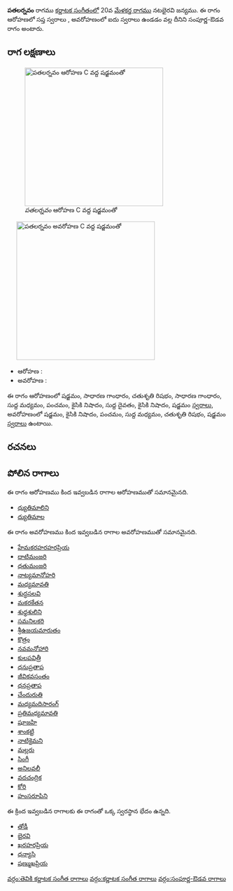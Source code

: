 {{Infobox ragam
	| name          	= పతలర్నవం
	| synonym	    	= 
	| mela          	= 
	| chakra        	= 
	| janaka        	= 
	| type          	= సంపూర్ణ-ఔడవ
	| arohanam      	= {{svaraC|S|G2|R2|G2|M1|P|N2|D1|N2|S'}} 
	| avarohanam    	= {{svaraC|S'|N2|P|M1|R2|S}}
	| jeeva         	=
	| chhaya        	=
	| nyasa         	=
	| vishesha      	= 
	| equivalent  		= 
}}
{{కర్ణాటక సంగీత రాగాలు}}
'''పతలర్నవం''' రాగము [[కర్ణాటక సంగీతం]]లో 20వ [[మేళకర్త రాగము]] నటభైరవి జన్యము.  ఈ రాగం ఆరోహణలో సప్త స్వరాలు , అవరోహణంలో ఐదు స్వరాలు ఉండడం వల్ల దీనిని సంపూర్ణ-ఔడవ రాగం అంటారు.


==రాగ లక్షణాలు==
[[Image:patalarnavam_ar_kb2wiki.png|thumb|right|316px|''పతలర్నవం'' ఆరోహణ C వద్ద షడ్జమంతో]]
	[[Image:patalarnavam_av_kb2wiki.png|thumb|right|316px|''పతలర్నవం'' అవరోహణ C వద్ద షడ్జమంతో]]

* ఆరోహణ : {{svaraC|S|G2|R2|G2|M1|P|N2|D1|N2|S'}} 
* అవరోహణ : {{svaraC|S'|N2|P|M1|R2|S}}

ఈ రాగం ఆరోహణంలో షడ్జమం, సాధారణ  గాంధారం, చతుశృతి రిషభం, సాధారణ  గాంధారం, సుద్ద మధ్యమం, పంచమం, కైసికి నిషాదం, సుద్ద దైవతం, కైసికి నిషాదం, షడ్జమం [[స్వరాలు]], అవరోహణంలో షడ్జమం, కైసికి నిషాదం, పంచమం, సుద్ద మధ్యమం, చతుశృతి రిషభం, షడ్జమం [[స్వరాలు]] ఉంటాయి.

==రచనలు==



==పోలిన రాగాలు==
ఈ రాగం ఆరోహణము కింద ఇవ్వబడిన రాగాల ఆరోహణముతో సమానమైనది.
* [[ధ్యుతిమాలిని]]
* [[ద్యుతిమాల]]

ఈ రాగం అవరోహణము కింద ఇవ్వబడిన రాగాల అవరోహణముతో సమానమైనది.
* [[హేమకరహరహరప్రియ]]
* [[దాటిమంజరి]]
* [[ధతుమంజరి]]
* [[నాట్యమానోహరి]]
* [[మధ్యమావతి]]
* [[ శుద్ధసలవి]]
* [[మకరకేతన]]
* [[శుధ్ధశులిని]]
* [[సమనిలకరి]]
* [[శ్రీఉజయమారుతం]]
* [[కొత్రం]]
* [[నవమనోహారి]]
* [[కులపవిత్రీ]]
* [[ధనుప్రతాప]]
* [[జీవికవసంతం]]
* [[ ధనప్రతాప]]
* [[చేందురుతి]]
* [[మధ్యమదిసారంగ్]]
* [[ప్రతిమధ్యమావతి]]
* [[షూజహి]]
* [[ శాంకట్టి]]
* [[ నాటికైమని]]
* [[ మల్లరు]]
* [[సింగీ]]
* [[అనిలవలీ]]
* [[వదచంద్రిక]]
* [[కోరి]]
* [[హంసరూపిని]]

ఈ క్రింద ఇవ్వబడిన రాగాలకు ఈ రాగంతో ఒక్క స్వరస్థాన భేదం ఉన్నది.
* [[తోడీ]]
* [[భైరవి]]
* [[ఖరహరప్రియ]]
* [[ధన్యాసి]]
* [[షణ్ముఖప్రియ]]



[[వర్గం:తెవికి కర్ణాటక సంగీత రాగాలు]]
[[వర్గం:కర్ణాటక సంగీత రాగాలు]]
[[వర్గం:సంపూర్ణ-ఔడవ రాగాలు]]